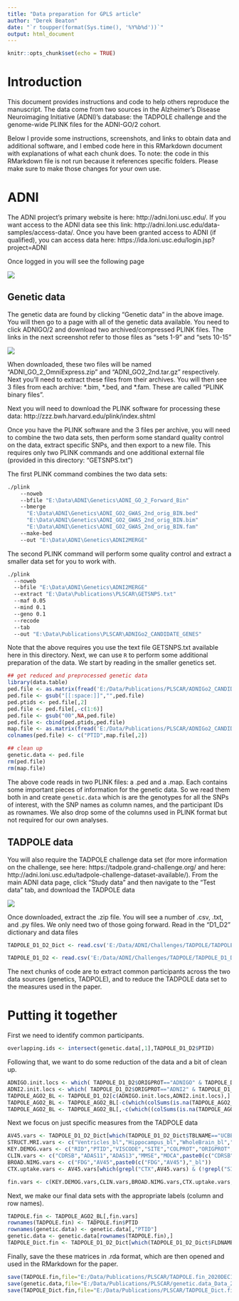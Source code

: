 ```yaml
---
title: "Data preparation for GPLS article"
author: "Derek Beaton"
date: "`r toupper(format(Sys.time(), '%Y%b%d'))`"
output: html_document
---
```


```r
knitr::opts_chunk$set(echo = TRUE)
```

# Introduction

This document provides instructions and code to help others reproduce the manuscript. The data come from two sources in the Alzheimer's Disease Neuroimaging Initiative (ADNI)'s database: the TADPOLE challenge and the genome-wide PLINK files for the ADNI-GO/2 cohort.

Below I provide some instructions, screenshots, and links to obtain data and additional software, and I embed code here in this RMarkdown document with explanations of what each chunk does. To note: the code in this RMarkdown file is not run because it references specific folders. Please make sure to make those changes for your own use.


# ADNI

The ADNI project's primary website is here: http://adni.loni.usc.edu/. If you want access to the ADNI data see this link: http://adni.loni.usc.edu/data-samples/access-data/. Once you have been granted access to ADNI (if qualified), you can access data here: https://ida.loni.usc.edu/login.jsp?project=ADNI


Once logged in you will see the following page

![](./ADNI_page.PNG)


## Genetic data

The genetic data are found by clicking "Genetic data" in the above image. You will then go to a page with all of the genetic data available. You need to click ADNIGO/2 and download two archived/compressed PLINK files. The links in the next screenshot refer to those files as "sets 1-9" and "sets 10-15" 


![](./ADNIGO2_genetics.PNG)


When downloaded, these two files will be named "ADNI_GO_2_OmniExpress.zip" and "ADNI_GO2_2nd.tar.gz" respectively. Next you'll need to extract these files from their archives. You will then see 3 files from each archive: \*.bim, \*.bed, and \*.fam. These are called "PLINK binary files". 

Next you will need to download the PLINK software for processing these data: http://zzz.bwh.harvard.edu/plink/index.shtml


Once you have the PLINK software and the 3 files per archive, you will need to combine the two data sets, then perform some standard quality control on the data, extract specific SNPs, and then export to a new file. This requires only two PLINK commands and one additional external file (provided in this directory: "GETSNPS.txt")


The first PLINK command combines the two data sets:

```bash

./plink 
    --noweb 
    --bfile "E:\Data\ADNI\Genetics\ADNI_GO_2_Forward_Bin" 
    --bmerge 
      "E:\Data\ADNI\Genetics\ADNI_GO2_GWAS_2nd_orig_BIN.bed"
      "E:\Data\ADNI\Genetics\ADNI_GO2_GWAS_2nd_orig_BIN.bim"
      "E:\Data\ADNI\Genetics\ADNI_GO2_GWAS_2nd_orig_BIN.fam" 
    --make-bed 
    --out "E:\Data\ADNI\Genetics\ADNI2MERGE"

```


The second PLINK command will perform some quality control and extract a smaller data set for you to work with.

```bash

./plink 
  --noweb 
  --bfile "E:\Data\ADNI\Genetics\ADNI2MERGE" 
  --extract "E:\Data\Publications\PLSCAR\GETSNPS.txt" 
  --maf 0.05 
  --mind 0.1 
  --geno 0.1 
  --recode 
  --tab 
  --out "E:\Data\Publications\PLSCAR\ADNIGo2_CANDIDATE_GENES"
```


Note that the above requires you use the text file GETSNPS.txt available here in this directory. Next, we can use `R` to perform some additional preparation of the data. We start by reading in the smaller genetics set.


```r
## get reduced and preprocessed genetic data
library(data.table)
ped.file <- as.matrix(fread('E:/Data/Publications/PLSCAR/ADNIGo2_CANDIDATE_GENES.ped'))
ped.file <- gsub("[[:space:]]","",ped.file)
ped.ptids <- ped.file[,2]
ped.file <- ped.file[,-c(1:6)]
ped.file <- gsub("00",NA,ped.file)
ped.file <- cbind(ped.ptids,ped.file)
map.file <- as.matrix(fread('E:/Data/Publications/PLSCAR/ADNIGo2_CANDIDATE_GENES.map'))
colnames(ped.file) <- c("PTID",map.file[,2])

## clean up
genetic.data <- ped.file
rm(ped.file)
rm(map.file)

```


The above code reads in two PLINK files: a .ped and a .map. Each contains some important pieces of information for the genetic data. So we read them both in and create `genetic.data` which is are the genotypes for all the SNPs of interest, with the SNP names as column names, and the participant IDs as rownames. We also drop some of the columns used in PLINK format but not required for our own analyses. 


## TADPOLE data


You will also require the TADPOLE challenge data set (for more information on the challenge, see here: https://tadpole.grand-challenge.org/ and here: http://adni.loni.usc.edu/tadpole-challenge-dataset-available/). From the main ADNI data page, click "Study data" and then navigate to the "Test data" tab, and download the TADPOLE data




![](./ADNI_TADPOLE.png)


Once downloaded, extract the .zip file. You will see a number of .csv, .txt, and .py files. We only need two of those going forward. Read in the "D1_D2" dictionary and data files


```r


TADPOLE_D1_D2_Dict <- read.csv('E:/Data/ADNI/Challenges/TADPOLE/TADPOLE_D1_D2_Dict.csv',header=T,stringsAsFactors = F)

TADPOLE_D1_D2 <- read.csv('E:/Data/ADNI/Challenges/TADPOLE/TADPOLE_D1_D2.csv',header=T,stringsAsFactors = F)

```

The next chunks of code are to extract common participants across the two data sources (genetics, TADPOLE), and to reduce the TADPOLE data set to the measures used in the paper.

# Putting it together

First we need to identify common participants.

```r
overlapping.ids <- intersect(genetic.data[,1],TADPOLE_D1_D2$PTID)
```

Following that, we want to do some reduction of the data and a bit of clean up.

```r
ADNIGO.init.locs <- which( TADPOLE_D1_D2$ORIGPROT=="ADNIGO" & TADPOLE_D1_D2$VISCODE=="bl" & (TADPOLE_D1_D2$PTID %in% overlapping.ids)  )
ADNI2.init.locs <- which( TADPOLE_D1_D2$ORIGPROT=="ADNI2" & TADPOLE_D1_D2$VISCODE=="bl" & (TADPOLE_D1_D2$PTID %in% overlapping.ids)  )
TADPOLE_AGO2_BL <- TADPOLE_D1_D2[c(ADNIGO.init.locs,ADNI2.init.locs),]
TADPOLE_AGO2_BL <- TADPOLE_AGO2_BL[-c(which(colSums(is.na(TADPOLE_AGO2_BL))==nrow(TADPOLE_AGO2_BL)))]
TADPOLE_AGO2_BL <- TADPOLE_AGO2_BL[,-c(which((colSums(is.na(TADPOLE_AGO2_BL)) / nrow(TADPOLE_AGO2_BL)) > .1))]

```


Next we focus on just specific measures from the TADPOLE data


```r

AV45.vars <- TADPOLE_D1_D2_Dict[which(TADPOLE_D1_D2_Dict$TBLNAME=="UCBERKELEYAV45"),"FLDNAME"]
STRUCT.MRI.vars <- c("Ventricles_bl","Hippocampus_bl","WholeBrain_bl","ICV_bl")
KEY.DEMOG.vars <- c("RID","PTID","VISCODE","SITE","COLPROT","ORIGPROT","EXAMDATE","DX_bl","DX","DXCHANGE","AGE","PTGENDER","PTEDUCAT","PTETHCAT","PTRACCAT","APOE4")
CLIN.vars <- c("CDRSB","ADAS11","ADAS13","MMSE","MOCA",paste0(c("CDRSB","ADAS11","ADAS13","MMSE","MOCA"),"_bl"))
BROAD.NIMG.vars <- c("FDG","AV45",paste0(c("FDG","AV45"),"_bl"))
CTX.uptake.vars <- AV45.vars[which(grepl("CTX",AV45.vars) & (!grepl("SIZE",AV45.vars)))]

fin.vars <- c(KEY.DEMOG.vars,CLIN.vars,BROAD.NIMG.vars,CTX.uptake.vars,STRUCT.MRI.vars)


```


Next, we make our final data sets with the appropriate labels (column and row names).


```r
TADPOLE.fin <- TADPOLE_AGO2_BL[,fin.vars]
rownames(TADPOLE.fin) <- TADPOLE.fin$PTID
rownames(genetic.data) <- genetic.data[,"PTID"]
genetic.data <- genetic.data[rownames(TADPOLE.fin),]
TADPOLE_Dict.fin <- TADPOLE_D1_D2_Dict[which(TADPOLE_D1_D2_Dict$FLDNAME %in% colnames(TADPOLE.fin)),]
```


Finally, save the these matrices in .rda format, which are then opened and used in the RMarkdown for the paper.


```r
save(TADPOLE.fin,file="E:/Data/Publications/PLSCAR/TADPOLE.fin_2020DEC17.rda")
save(genetic.data,file="E:/Data/Publications/PLSCAR/genetic.data_Data_2020DEC17.rda")
save(TADPOLE_Dict.fin,file="E:/Data/Publications/PLSCAR/TADPOLE_Dict.fin_Data_2020DEC17.rda")
```